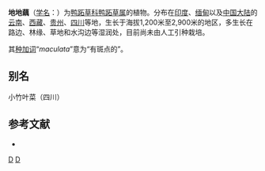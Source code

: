 {{Speciesbox
| image = Commelina maculata W IMG 1280.jpg
| genus = Commelina
| species = maculata
| authority = Edgew., 1846
| synonyms =
* ''Commelina obliqua'' var. ''viscida'' <small>C.B.Clarke</small>
* ''Commelina paludosa'' var. ''viscida'' <small>(C.B.Clarke) R.S.Rao & Kammathy</small>
}}

'''地地藕'''（[[学名|学名]]：{{lang|la|''Commelina maculata''}}）为[[鸭跖草科|鸭跖草科]][[鸭跖草属|鸭跖草属]]的植物。分布在[[印度|印度]]、[[缅甸|缅甸]]以及[[中国大陆|中国大陆]]的[[云南|云南]]、[[西藏|西藏]]、[[贵州|贵州]]、[[四川|四川]]等地，生长于海拔1,200米至2,900米的地区，多生长在路边、林缘、草地和水沟边等湿润处，目前尚未由人工引种栽培。

其[[种加词|种加词]]“''maculata''”意为“有斑点的”。

== 别名 ==
小竹叶菜（四川）

== 参考文献 ==
<div class="references-small">
* {{cite web| url =http://www.bioinfo.cn/db05/KmzwSpecies.php?action=view&id=3451| title =地地藕| work =《中国高等植物数据库全库》| publisher =中国科学院微生物研究所| author =昆明植物研究所| accessdate =2009-02-24| deadurl =yes| archiveurl =https://web.archive.org/web/20160305021013/http://www.bioinfo.cn/db05/KmzwSpecies.php?action=view&id=3451| archivedate =2016-03-05}}
</div>
{{Taxonbar|from=Q5152282}}

[[Category:鸭跖草属|D]]
[[Category:1846年描述的植物|D]]


{{植物小作品}}